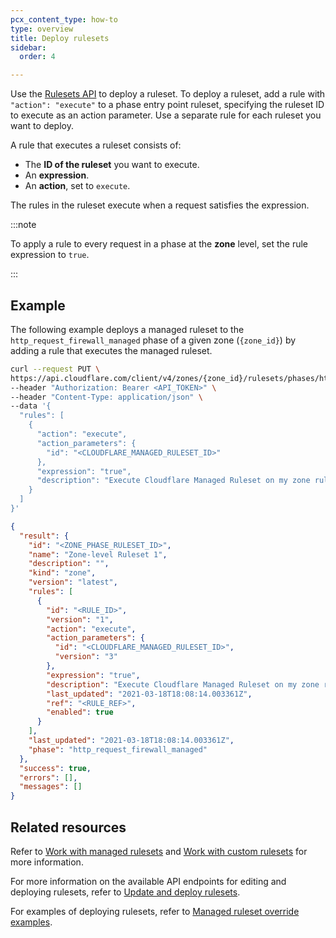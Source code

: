 ```yaml
---
pcx_content_type: how-to
type: overview
title: Deploy rulesets
sidebar:
  order: 4

---
```


Use the [Rulesets API](/ruleset-engine/rulesets-api/) to deploy a ruleset. To deploy a ruleset, add a rule with `"action": "execute"` to a phase entry point ruleset, specifying the ruleset ID to execute as an action parameter. Use a separate rule for each ruleset you want to deploy.

A rule that executes a ruleset consists of:

* The **ID of the ruleset** you want to execute.
* An **expression**.
* An **action**, set to `execute`.

The rules in the ruleset execute when a request satisfies the expression.

:::note


To apply a rule to every request in a phase at the **zone** level, set the rule expression to `true`.


:::

## Example

The following example deploys a managed ruleset to the `http_request_firewall_managed` phase of a given zone (`{zone_id}`) by adding a rule that executes the managed ruleset.

```bash title="Request"
curl --request PUT \
https://api.cloudflare.com/client/v4/zones/{zone_id}/rulesets/phases/http_request_firewall_managed/entrypoint \
--header "Authorization: Bearer <API_TOKEN>" \
--header "Content-Type: application/json" \
--data '{
  "rules": [
    {
      "action": "execute",
      "action_parameters": {
        "id": "<CLOUDFLARE_MANAGED_RULESET_ID>"
      },
      "expression": "true",
      "description": "Execute Cloudflare Managed Ruleset on my zone ruleset"
    }
  ]
}'
```

```json title="Response"
{
  "result": {
    "id": "<ZONE_PHASE_RULESET_ID>",
    "name": "Zone-level Ruleset 1",
    "description": "",
    "kind": "zone",
    "version": "latest",
    "rules": [
      {
        "id": "<RULE_ID>",
        "version": "1",
        "action": "execute",
        "action_parameters": {
          "id": "<CLOUDFLARE_MANAGED_RULESET_ID>",
          "version": "3"
        },
        "expression": "true",
        "description": "Execute Cloudflare Managed Ruleset on my zone ruleset",
        "last_updated": "2021-03-18T18:08:14.003361Z",
        "ref": "<RULE_REF>",
        "enabled": true
      }
    ],
    "last_updated": "2021-03-18T18:08:14.003361Z",
    "phase": "http_request_firewall_managed"
  },
  "success": true,
  "errors": [],
  "messages": []
}
```

## Related resources

Refer to [Work with managed rulesets](/ruleset-engine/managed-rulesets/) and [Work with custom rulesets](/ruleset-engine/custom-rulesets/) for more information.

For more information on the available API endpoints for editing and deploying rulesets, refer to [Update and deploy rulesets](/ruleset-engine/rulesets-api/update/).

For examples of deploying rulesets, refer to [Managed ruleset override examples](/ruleset-engine/managed-rulesets/override-examples/).
